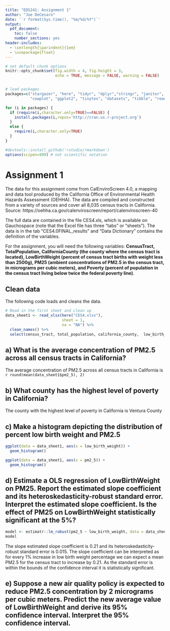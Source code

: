 ```yaml
---
title: "EDS241: Assignment 1"
author: "Joe DeCesaro"
date: '`r format(Sys.time(), "%m/%d/%Y")`'
output: 
  pdf_document:
    toc: false
    number_sections: yes
header-includes:
  - \setlength{\parindent}{1em}
  - \usepackage{float}
--- 
```

  
``` r

# set default chunk options
knitr::opts_chunk$set(fig.width = 4, fig.height = 3, 
                      echo = TRUE, message = FALSE, warning = FALSE)


# load packages
packages=c("stargazer", "here", "tidyr", "dplyr","stringr", "janitor", 
           "cowplot", "ggplot2", "tinytex", "datasets", "tibble", "readxl", "estimatr")

for (i in packages) {
  if (require(i,character.only=TRUE)==FALSE) {
    install.packages(i,repos='http://cran.us.r-project.org')
  }
  else {
    require(i,character.only=TRUE)
  }
}

#devtools::install_github('rstudio/rmarkdown')
options(scipen=999) # not scientific notation


```

# Assignment 1

The data for this assignment come from CalEnviroScreen 4.0, a mapping and data tool produced by the California Office of Environmental Health Hazards Assessment (OEHHA). The data are compiled and constructed from a variety of sources and cover all 8,035 census tracts in California. Source: https://oehha.ca.gov/calenviroscreen/report/calenviroscreen-40

The full data are contained in the file CES4.xls, which is available on Gauchospace (note that the Excel file has three “tabs” or “sheets”). The data is in the tab “CES4.0FINAL_results” and “Data Dictionary” contains the definition of the variables.

For the assignment, you will need the following variables: **CensusTract, TotalPopulation, CaliforniaCounty (the county where the census tract is located), LowBirthWeight (percent of census tract births with weight less than 2500g), PM25 (ambient concentrations of PM2.5 in the census tract, in micrograms per cubic meters), and Poverty (percent of population in the census tract living below twice the federal poverty line)**.

## Clean data

\noindent The following code loads and cleans the data.

```r
# Read in the first sheet and clean up
data_sheet1 <- read_xlsx(here("CES4.xlsx"), 
                         sheet = 1,
                         na = "NA") %>% 
  clean_names() %>% 
  select(census_tract, total_population, california_county,  low_birth_weight, pm2_5, poverty)

```


## a) What is the average concentration of PM2.5 across all census tracts in California?
\noindent The average concentration of PM2.5 across all census tracts in California is `r round(mean(data_sheet1$pm2_5), 2)`

## b) What county has the highest level of poverty in California?
\noindent The county with the highest level of poverty in California is Ventura County

## c) Make a histogram depicting the distribution of percent low birth weight and PM2.5
```r
ggplot(data = data_sheet1, aes(x = low_birth_weight)) +
  geom_histogram()

```

```r
ggplot(data = data_sheet1, aes(x = pm2_5)) +
  geom_histogram()

```

## d) Estimate a OLS regression of LowBirthWeight on PM25. Report the estimated slope coefficient and its heteroskedasticity-robust standard error. Interpret the estimated slope coefficient. Is the effect of PM25 on LowBirthWeight statistically significant at the 5%?
```r
model <- estimatr::lm_robust(pm2_5 ~ low_birth_weight, data = data_sheet1)
model
```
The slope estimated slope coefficient is 0.21 and its heteroskedasticity-robust standard error is 0.015. The slope coefficient can be interpreted as for every 1% increase in low birth weight percentage we can expect a mean PM2.5 for the census tract to increase by 0.21. As the standard error is within the bounds of the confidence interval it is statistically significant.

## e) Suppose a new air quality policy is expected to reduce PM2.5 concentration by 2 micrograms per cubic meters. Predict the new average value of LowBirthWeight and derive its 95% confidence interval. Interpret the 95% confidence interval.

